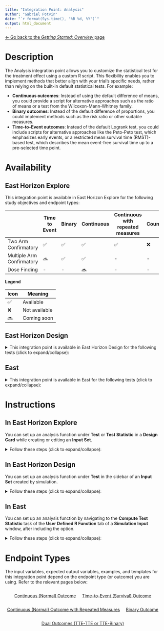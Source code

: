 ```yaml
---
title: "Integration Point: Analysis"
author: "Gabriel Potvin"
date: "`r format(Sys.time(), '%B %d, %Y')`"
output: html_document
---
```


<style>
.button-container {
    text-align: center;
    display: flex;
    flex-wrap: wrap;
    justify-content: center;
    column-gap: 15px;
}
.btn i {
    margin-right: 5px;
}
</style>

[$\leftarrow$ Go back to the *Getting Started: Overview* page](Overview.html)

# Description

The Analysis integration point allows you to customize the statistical test for the treatment effect using a custom R script. This flexibility enables you to implement methods that better align with your trial's specific needs, rather than relying on the built-in default statistical tests. For example:

- **Continuous outcomes**: Instead of using the default difference of means, you could provide a script for alternative approaches such as the ratio of means or a test from the Wilcoxon-Mann-Whitney family.
- **Binary outcomes**: Instead of the default difference of proportions, you could implement methods such as the risk ratio or other suitable measures.
- **Time-to-Event outcomes**: Instead of the default Logrank test, you could include scripts for alternative approaches like the Peto-Peto test, which emphasizes early events, or a restricted mean survival time (RMST)-based test, which describes the mean event-free survival time up to a pre-selected time point.

# Availability

## East Horizon Explore

This integration point is available in East Horizon Explore for the following study objectives and endpoint types:

||Time to Event|Binary|Continuous|Continuous with repeated measures|Count|Composite|Dual TTE-TTE|Dual TTE-Binary|
|----------------|--|--|--|--|--|--|--|--|
|Two Arm Confirmatory|✅|✅|✅|✅|❌|❌|✅|✅|
|Multiple Arm Confirmatory|🔜|✅|✅|-|-|-|-|-|
|Dose Finding|-|-|🔜|-|-|-|-|-|

**Legend**

|Icon|Meaning|
|--|----------|
|✅|Available|
|❌|Not available|
|🔜|Coming soon|

## East Horizon Design

<details>
<summary>This integration point is available in East Horizon Design for the following tests (click to expand/collapse):</summary>

|Test|Study Objective|Endpoint|Availability|
|-------|-----|-----|--|
|Single Mean (One Arm Design)|One Arm Exploratory/Confirmatory|Continuous|❌|
|Mean of Paired Differences (Paired Design)|One Arm Exploratory/Confirmatory|Continuous|❌|
|Mean of paired Ratios (Paired Design)|One Arm Exploratory/Confirmatory|Continuous|❌|
|Single Proportion (One Arm Design)|One Arm Exploratory/Confirmatory|Binary|❌|
|Simon's Two Stage (One Arm Design)|One Arm Exploratory/Confirmatory|Binary|❌|
|Logrank Weibull Distribution (One Arm Design)|One Arm Exploratory/Confirmatory|Time to Event|❌|
|Parametric Weibull Distribution (One Arm Design)|One Arm Exploratory/Confirmatory|Time to Event|❌|
|Logrank Exponential Distribution (One Arm Design)|One Arm Exploratory/Confirmatory|Time to Event|❌|
|Single Poisson Rate (One Arm Design)|One Arm Exploratory/Confirmatory|Count|❌|
|Difference of Means (Parallel Design)|Two Arm Confirmatory|Continuous|✅|
|Ratio of Means (Parallel Design)|Two Arm Confirmatory|Continuous|❌|
|Difference of Means (Crossover Design)|Two Arm Confirmatory|Continuous|❌|
|Ratio of Means (Crossover Design)|Two Arm Confirmatory|Continuous|❌|
|Difference of Proportions (Parallel Design)|Two Arm Confirmatory|Binary|✅|
|Ratio of Proportions (Parallel Design)|Two Arm Confirmatory|Binary|✅|
|Odds Ratio of Proportions (Parallel Design)|Two Arm Confirmatory|Binary|✅|
|Fisher's Exact (Parallel Design)|Two Arm Confirmatory|Binary|❌|
|Logrank Test Given Accrual Duration and Accrual Rates (Parallel Design)|Two Arm Confirmatory|Time to Event|✅|
|Logrank Test Given Accrual Duration and Study Duration (Parallel Design)|Two Arm Confirmatory|Time to Event|✅|
|Logrank Test Given Accrual Duration and Accrual Rates (Population Enrichment)|Two Arm Confirmatory|Time to Event|❌|
|Ratio of Poisson Rates (Parallel Design)|Two Arm Confirmatory|Count|❌|
|Ratio of Negative Binomial Rates (Parallel Design)|Two Arm Confirmatory|Count|❌|
|Win Ratio (Parallel Design)|Two Arm Confirmatory|Composite|❌|
|MAMS Difference of Means (Pairwise Comparisons to Control)|Multiple Arm Confirmatory|Continuous|🔜|
|MAMS Difference of Means: Combining P-Values (Pairwise Comparisons to Control)|Multiple Arm Confirmatory|Continuous|🔜|
|MAMS Difference of Proportions (Pairwise Comparisons to Control)|Multiple Arm Confirmatory|Binary|🔜|
|MAMS Difference of Proportions: Combining P-Values (Pairwise Comparisons to Control)|Multiple Arm Confirmatory|Binary|🔜|
|MAMS Logrank (Pairwise Comparisons to Control)|Multiple Arm Confirmatory|Time to Event|🔜|
|MAMS Logrank: Combining P-Values (Pairwise Comparisons to Control)|Multiple Arm Confirmatory|Time to Event|🔜|
</details>

## East

<details>
<summary>This integration point is available in East for the following tests (click to expand/collapse):</summary>

|Test|Number of Samples|Endpoint|Availability|
|-------|-----|-----|--|
|Difference of Means (Parallel Design)|Two Samples|Continuous|✅|
|Difference of Proportions (Parallel Design)|Two Samples|Discrete|✅|
|Ratio of Proportions (Parallel Design)|Two Samples|Discrete|✅|
|Odds Ratio of Proportions (Parallel Design)|Two Samples|Discrete|✅|
|Logrank Test Given Accrual Duration and Accrual Rates (Parallel Design)|Two Samples|Survival|✅|
|Logrank Test Given Accrual Duration and Study Duration (Parallel Design)|Two Samples|Survival|✅|
|Chi-Square for Specified Proportions in C Categories (Single Arm Design)|Many Samples|Discrete|✅|
|Two Group Chi-Square for Proportions in C Categories (Parallel Design)|Many Samples|Discrete|✅|
|Multiple Looks - Combining P-Values (Pairwise Comparisons to  Control - Difference of Means)|Many Samples|Continuous|❌|
|Multiple Looks - Combining P-Values (Multiple Pairwise Comparisons to Control - Difference of Proportions)|Many Samples|Discrete|❌|
|Multiple Looks - Combining P-Values (Pairwise Comparisons to Control - Logrank Test)|Many Samples|Survival|❌|
</details>

# Instructions

## In East Horizon Explore

You can set up an analysis function under **Test** or **Test Statistic** in a **Design Card** while creating or editing an **Input Set**.

<details>
<summary>Follow these steps (click to expand/collapse):</summary>

1. Select **User Specified-R** from the dropdown in the **Test** field in the **Design Card**. 
1. Browse and select the appropriate R file (`filename.r`) from your computer, or use the built-in **R Code Assistant** to create one. This file should contain function(s) written to perform various tasks to be used throughout your Project.
1. Choose the appropriate function name. If the expected function is not displaying, then check your R code for errors.
1. Set any required user parameters (variables) as needed for your function using **+ Add Variables**.
1. Continue creating your project.

For a visual guide of where to find the option, refer to the screenshots below:

![](GettingStarted_files/analysis.png)

For Time-to-event outcomes, the option is available under **General** in the **Test Statistic** field.

![](GettingStarted_files/analysis2.png)
</details>

## In East Horizon Design

You can set up an analysis function under **Test** in the sidebar of an **Input Set** created by simulation.

<details>
<summary>Follow these steps (click to expand/collapse):</summary>

1. Create and compute a first **analytical design input set**.
1. Navigate to the Results section and **simulate** the analytical design.
1. Navigate to the new **simulation input set** that was created.
1. Select **User Specified-R** from the dropdown in the **Test** field of the sidebar.
1. Browse and select the appropriate R file (`filename.r`) from your computer, or use the built-in **R Code Assistant** to create one. This file should contain function(s) written to perform various tasks to be used throughout your Project.
1. Choose the appropriate function name. If the expected function is not displaying, then check your R code for errors.
1. Set any required user parameters (variables) as needed for your function using **+ Add Variables**.
1. Continue creating your project.

For a visual guide of where to find the option, refer to the screenshot below:

![](GettingStarted_files/analysisDesign.png)
</details>

## In East

You can set up an analysis function by navigating to the **Compute Test Statistic** task of the **User Defined R Function** tab of a **Simulation Input** window, after including the option.

<details>
<summary>Follow these steps (click to expand/collapse):</summary>

1. Choose the appropriate test in the **Design** tab.
1. If you see the **Design Input** window, compute the scenario using the **Compute** button, save the design using the **Save in Workbook** button, then navigate to the **Simulation Input** window by clicking on the **Simulate Design** button under **Library**.
1. Click on the **Include Options** button on the top right corner of the **Simulation Input** window and select both **Accrual / Dropouts** and **User Defined R Function**.
1. In the tab **User Defined R Function**, a list of tasks will appear. Place your cursor in the **File Name** field for the task **Compute Test Statistic**.
1. Click on the button **Browse...** to select the appropriate R file (`filename.r`) from your computer. This file should contain function(s) written to perform various tasks to be used throughout your Project.
1. Specify the function name you want to initialize. To copy the function's name from the R script, click on the button **View**.
1. Set any required user parameters (variables) as needed for your function using the button **Add/Edit Variables**.
1. Continue setting up your project.

For a visual guide of where to find the option, refer to the screenshot below:

![](GettingStarted_files/analysisEast.png)

</details>

# Endpoint Types

The input variables, expected output variables, examples, and templates for this integration point depend on the endpoint type (or outcome) you are using. Refer to the relevant pages below:

:::: {.button-container}
<a href="IntegrationPointAnalysisContinuous.html" class="btn btn-primary"><i class="fas fa-chart-line"></i> Continuous (Normal) Outcome</a>

<a href="IntegrationPointAnalysisTimeToEvent.html" class="btn btn-primary"><i class="fas fa-hourglass-half"></i> Time-to-Event (Survival) Outcome</a>

<a href="IntegrationPointAnalysisRepeatedMeasures.html" class="btn btn-primary"><i class="fas fa-sync"></i> Continuous (Normal) Outcome with Repeated Measures</a>

<a href="IntegrationPointAnalysisBinary.html" class="btn btn-primary"><i class="fas fa-toggle-on"></i> Binary Outcome</a>

<a href="IntegrationPointAnalysisDual.html" class="btn btn-primary"><i class="fas fa-project-diagram"></i> Dual Outcomes (TTE-TTE or TTE-Binary)</a>
::::
